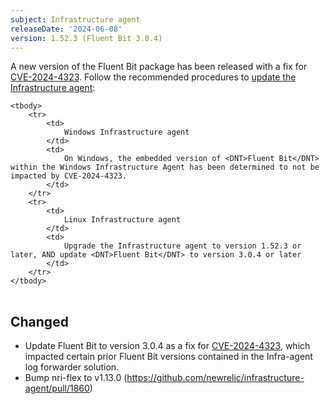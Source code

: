 ```yaml
---
subject: Infrastructure agent
releaseDate: '2024-06-08'
version: 1.52.3 (Fluent Bit 3.0.4)
---
```


A new version of the <DNT>Fluent Bit</DNT> package has been released with a fix for [CVE-2024-4323](https://nvd.nist.gov/vuln/detail/CVE-2024-4323). Follow the recommended procedures to [update the Infrastructure agent](/docs/infrastructure/install-configure-manage-infrastructure/update-or-uninstall/update-infrastructure-agent/): 

<table>

    <tbody>
        <tr>
            <td>
                Windows Infrastructure agent
            </td>
            <td>
                On Windows, the embedded version of <DNT>Fluent Bit</DNT> within the Windows Infrastructure Agent has been determined to not be impacted by CVE-2024-4323.
            </td>
        </tr>
        <tr>
            <td>
                Linux Infrastructure agent
            </td>
            <td>
                Upgrade the Infrastructure agent to version 1.52.3 or later, AND update <DNT>Fluent Bit</DNT> to version 3.0.4 or later 
            </td>
        </tr>
    </tbody>
</table>

## Changed

* Update <DNT>Fluent Bit</DNT> to version 3.0.4 as a fix for [CVE-2024-4323](https://nvd.nist.gov/vuln/detail/CVE-2024-4323), which impacted certain prior <DNT>Fluent Bit</DNT> versions contained in the Infra-agent log forwarder solution.
* Bump nri-flex to v1.13.0 (https://github.com/newrelic/infrastructure-agent/pull/1860)